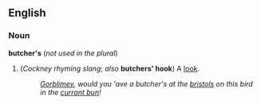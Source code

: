==English==
===Noun===
'''butcher's''' (''not used in the plural'')

#(''Cockney rhyming slang''; ''also'' '''butchers' hook''') A [[look]].
#:''[[Gorblimey]], would you 'ave a butcher's at the [[bristol]]s on this bird in the [[currant bun]]!''